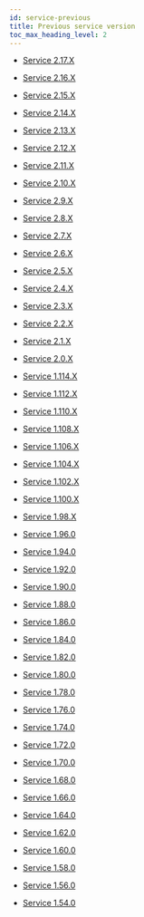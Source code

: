 ```yaml
---
id: service-previous
title: Previous service version
toc_max_heading_level: 2
---
```


- [Service 2.17.X](service-2_17_x)

- [Service 2.16.X](service-2_16_x)

- [Service 2.15.X](service-2_15_x)

- [Service 2.14.X](service-2_14_x)

- [Service 2.13.X](service-2_13_x)

- [Service 2.12.X](service-2_12_x)

- [Service 2.11.X](service-2_11_x)

- [Service 2.10.X](service-2_10_x)

- [Service 2.9.X](service-2_9_x)

- [Service 2.8.X](service-2_8_x)

- [Service 2.7.X](service-2_7_x)

- [Service 2.6.X](service-2_6_x)

- [Service 2.5.X](service-2_5_x)

- [Service 2.4.X](service-2_4_x)

- [Service 2.3.X](service-2_3_x)

- [Service 2.2.X](service-2_2_x)

- [Service 2.1.X](service-2_1_x)

- [Service 2.0.X](service-2_0_x)

- [Service 1.114.X](service-1_114_x)

- [Service 1.112.X](service-1_112_x)

- [Service 1.110.X](service-1_110_x)

- [Service 1.108.X](service-1_108_x)

- [Service 1.106.X](service-1_106_x)

- [Service 1.104.X](service-1_104_x)

- [Service 1.102.X](service-1_102_x)

- [Service 1.100.X](service-1_100_x)

- [Service 1.98.X](service-1_98_x)

- [Service 1.96.0](service-1_96_0)

- [Service 1.94.0](service-1_94_0)

- [Service 1.92.0](service-1_92_0)

- [Service 1.90.0](service-1_90_0)

- [Service 1.88.0](service-1_88_0)

- [Service 1.86.0](service-1_86_0)

- [Service 1.84.0](service-1_84_0)

- [Service 1.82.0](service-1_82_0)

- [Service 1.80.0](service-1_80_0)

- [Service 1.78.0](service-1_78_0)

- [Service 1.76.0](service-1_76_0)

- [Service 1.74.0](service-1_74_0)

- [Service 1.72.0](service-1_72_0)

- [Service 1.70.0](service-1_70_0)

- [Service 1.68.0](service-1_68_0)

- [Service 1.66.0](service-1_66_0)

- [Service 1.64.0](service-1_64_0)

- [Service 1.62.0](service-1_62_0)

- [Service 1.60.0](service-1_60_0)

- [Service 1.58.0](service-1_58_0)

- [Service 1.56.0](service-1_56_0)

- [Service 1.54.0](service-1_54_0)

